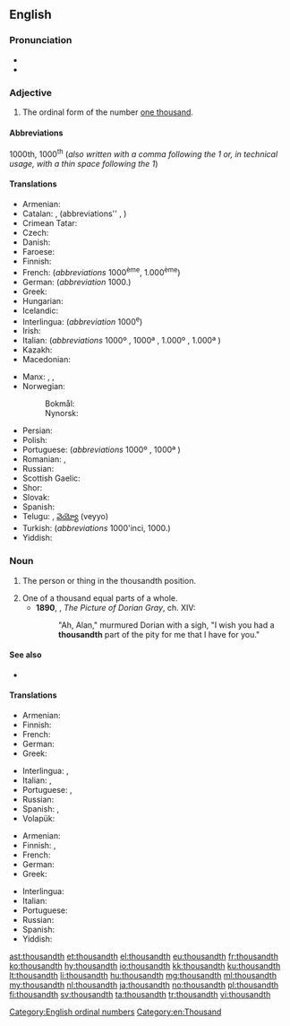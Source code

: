 ==English==

===Pronunciation===
* {{IPA|/ˈθaʊznθ/|lang=en}}
* {{hyphenation|thou|sandth|lang=en}}

===Adjective===
{{en-adj|-}}

# The ordinal form of the number [[thousand|one thousand]].

====Abbreviations====
1000th, 1000<sup>th</sup> (''also written with a comma following the 1 or, in technical usage, with a thin space following the 1'')

====Translations====
{{trans-top|ordinal form of 1000}}
* Armenian: {{t+|hy|հազարերորդ}}
* Catalan: {{t|ca|mil·lèsim|m}}, {{t|ca|milè|m}} (abbreviations'' {{t|ca|1000è|m}}, {{t|ca|1000a|f}})
* Crimean Tatar: {{t|crh|biñinci}}
* Czech: {{t|cs|tisící}}
* Danish: {{t+|da|tusinde}}
* Faroese: {{t|fo|túsundi}}
* Finnish: {{t+|fi|tuhannes}}
* French: {{t+|fr|millième}} (''abbreviations'' 1000<sup>ème</sup>, 1.000<sup>ème</sup>)
* German: {{t+|de|tausendste}} (''abbreviation'' 1000.)
* Greek: {{t+|el|χιλιοστός}}
* Hungarian: {{t|hu|ezredik}}
* Icelandic: {{t|is|þúsundasti}}
* Interlingua: {{t|ia|millesime}} (''abbreviation'' 1000<sup>e</sup>)
* Irish: {{t|ga|míliú}} {{qualifier|abbreviation: 1000ú}}
* Italian: {{t+|it|millesimo}} (''abbreviations'' 1000º {{g|m}}, 1000ª {{g|f}}, 1.000º {{g|m}}, 1.000ª {{g|f}})
* Kazakh: {{t|kk|мыңыншы|sc=Cyrl}}
* Macedonian: {{t|mk|илјадити|sc=Cyrl}}
{{trans-mid}}
* Manx: {{t|gv|jeih cheeadoo}}, {{t|gv|millioo}}, {{t|gv|thousaneoo}} {{qualifier|abbreviation: 1000oo}}
* Norwegian:
*: Bokmål: {{t|nb|tusende}}
*: Nynorsk: {{t|nn|tusende}}
* Persian: {{t+|fa|هزارم|tr=hezârom|sc=fa-Arab}}
* Polish: {{t+|pl|tysięczny}}
* Portuguese: {{t+|pt|milésimo}} (''abbreviations'' 1000º {{g|m}}, 1000ª {{g|f}})
* Romanian: {{t|ro|al miilea|m}}, {{t|ro|a mia|f}}
* Russian: {{t+|ru|ты́сячный}}
* Scottish Gaelic: {{t|gd|mìleamh}}
* Shor: {{t|cjs|муӊынчы}}
* Slovak: {{t|sk|tisíci}}
* Spanish: {{t+|es|milésimo}}
* Telugu: {{t|te|వెయ్యవ|tr=veyyava}}, [[వెయ్యో]] (veyyo) {{qualifier|abbreviation: 1000వ}}
* Turkish: {{t+|tr|bininci}} (''abbreviations'' 1000'inci, 1000.)
* Yiddish: {{t|yi|טויזנטסט}}
{{trans-bottom}}

===Noun===
{{en-noun}}

# {{label|en|singular only}} The person or thing in the thousandth position.
# One of a thousand equal parts of a whole.
#* '''1890''', {{w|Oscar Wilde}}, ''The Picture of Dorian Gray'', ch. XIV:
#*: "Ah, Alan," murmured Dorian with a sigh, "I wish you had a '''thousandth''' part of the pity for me that I have for you."

====See also====
* {{l|en|one-thousandth}}

====Translations====
{{trans-top|the person or thing in the thousandth position}}
* Armenian: {{t+|hy|հազարերորդ}}
* Finnish: {{t+|fi|tuhannes}}
* French: {{t+|fr|millième|m|f}}
* German: {{t|de|Tausendste|m|f|n}}
* Greek: {{t+|el|χιλιοστός}}
{{trans-mid}}
* Interlingua: {{t|ia|millesimo|m}}, {{t|ia|millesima|f}}
* Italian: {{t+|it|millesimo|m}}, {{t|it|millesima|f}}
* Portuguese: {{t+|pt|milésimo|m}}, {{t|pt|milésima|f}}
* Russian: {{t+|ru|ты́сячный|m}}
* Spanish: {{t+|es|milésimo|m}}, {{t+|es|milésima|f}}
* Volapük: {{t+|vo|milid}}
{{trans-bottom}}
{{trans-top|one of a thousand equal parts of a whole}}
* Armenian: {{t+|hy|հազարերորդ}}
* Finnish: {{t+|fi|tuhannes}}, {{t+|fi|tuhannesosa}}
* French: {{t+|fr|millième|m}}
* German: {{t|de|Tausendstel|n}}
* Greek: {{t+|el|χιλιοστό|n}}
{{trans-mid}}
* Interlingua: {{t|ia|millesimo}}
* Italian: {{t+|it|millesimo|m}}
* Portuguese: {{t+|pt|milésimo|m}}
* Russian: {{t|ru|одна́ ты́сячная|f}}
* Spanish: {{t+|es|milésimo|m}}
* Yiddish: {{t|yi|טויזנטסטל|n}}
{{trans-bottom}}

[[Category:English ordinal numbers]]
[[Category:en:Thousand]]

[[ast:thousandth]]
[[et:thousandth]]
[[el:thousandth]]
[[eu:thousandth]]
[[fr:thousandth]]
[[ko:thousandth]]
[[hy:thousandth]]
[[io:thousandth]]
[[kk:thousandth]]
[[ku:thousandth]]
[[lt:thousandth]]
[[li:thousandth]]
[[hu:thousandth]]
[[mg:thousandth]]
[[ml:thousandth]]
[[my:thousandth]]
[[nl:thousandth]]
[[ja:thousandth]]
[[no:thousandth]]
[[pl:thousandth]]
[[fi:thousandth]]
[[sv:thousandth]]
[[ta:thousandth]]
[[tr:thousandth]]
[[vi:thousandth]]